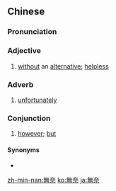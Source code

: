 {{also|无奈}}
==Chinese==
{{zh-forms|s=无奈}}

===Pronunciation===
{{zh-pron
|m=wúnài
|c=mou4 noi6
|h=pfs=vù-nai
|mn=tw:bô-nāi/qz,twv,xm,zz:bû-nāi
|cat=a,adv
}}

===Adjective===
{{zh-adj}}

# [[without]] an [[alternative]]; [[helpless]]

===Adverb===
{{zh-adv}}

# [[unfortunately]]

===Conjunction===
{{zh-con}}

# [[however]]; [[but]]

====Synonyms====
* {{zh-l|可惜}}

[[zh-min-nan:無奈]]
[[ko:無奈]]
[[ja:無奈]]